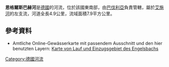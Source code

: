 {{No footnotes|time=2020-12-06T03:00:42+00:00}}
{{Coord|49|37|26|N|10|39|37|E|display=title}}

'''恩格爾斯巴赫河'''是[[德國|德國]]的河流，位於該國東南部，由[[巴伐利亞|巴伐利亞]]負責管轄，屬於[[艾施河_(雷格尼茨河支流)|艾施河]]的左支流，河道全長4.9公里，流域面積7.9平方公里。

==參考資料==
* Amtliche Online-Gewässerkarte mit passendem Ausschnitt und den hier benutzten Layern: [https://v.bayern.de/MPwqW Karte von Lauf und Einzugsgebiet des Engelsbachs]

{{Germany-geo-stub}}
[[Category:德國河流|Category:德國河流]]